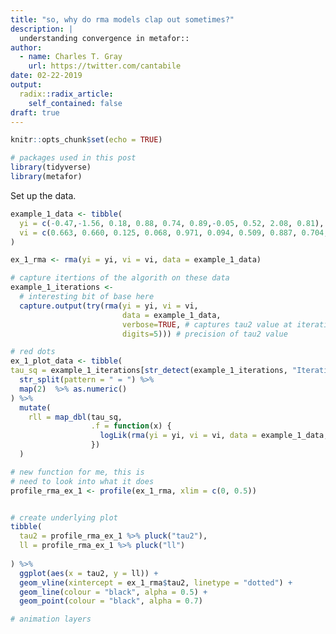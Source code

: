 ```yaml
---
title: "so, why do rma models clap out sometimes?"
description: |
  understanding convergence in metafor::
author:
  - name: Charles T. Gray
    url: https://twitter.com/cantabile
date: 02-22-2019
output:
  radix::radix_article:
    self_contained: false
draft: true
---
```


```r
knitr::opts_chunk$set(echo = TRUE)
```

```r
# packages used in this post
library(tidyverse)
library(metafor)

```


Set up the data.

```r
example_1_data <- tibble(
  yi = c(-0.47,-1.56, 0.18, 0.88, 0.74, 0.89,-0.05, 0.52, 2.08, 0.81),
  vi = c(0.663, 0.660, 0.125, 0.068, 0.971, 0.094, 0.509, 0.887, 0.704, 0.556)
)

ex_1_rma <- rma(yi = yi, vi = vi, data = example_1_data)

# capture itertions of the algorith on these data
example_1_iterations <-
  # interesting bit of base here
  capture.output(try(rma(yi = yi, vi = vi,
                         data = example_1_data,
                         verbose=TRUE, # captures tau2 value at iteration 
                         digits=5))) # precision of tau2 value

# red dots
ex_1_plot_data <- tibble(
tau_sq = example_1_iterations[str_detect(example_1_iterations, "Iteration")] %>% 
  str_split(pattern = " = ") %>% 
  map(2)  %>% as.numeric()
) %>% 
  mutate(
    rll = map_dbl(tau_sq, 
                  .f = function(x) {
                    logLik(rma(yi = yi, vi = vi, data = example_1_data, tau2=x))
                  })
  )

# new function for me, this is
# need to look into what it does
profile_rma_ex_1 <- profile(ex_1_rma, xlim = c(0, 0.5))


# create underlying plot
tibble(
  tau2 = profile_rma_ex_1 %>% pluck("tau2"),
  ll = profile_rma_ex_1 %>% pluck("ll")
  
) %>% 
  ggplot(aes(x = tau2, y = ll)) +
  geom_vline(xintercept = ex_1_rma$tau2, linetype = "dotted") +
  geom_line(colour = "black", alpha = 0.5) +
  geom_point(colour = "black", alpha = 0.7)

# animation layers


```

